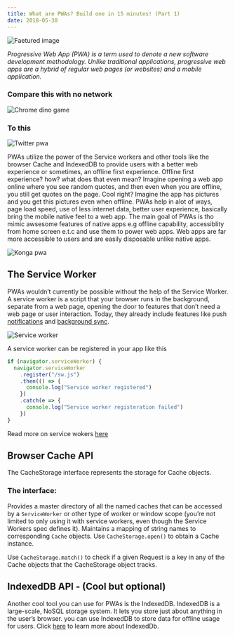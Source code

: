 ```yaml
---
title: What are PWAs? Build one in 15 minutes! (Part 1)
date: 2018-05-30
---
```


![Faetured image](pwa.png)

_Progressive Web App (PWA) is a term used to denote a new software development methodology. Unlike traditional applications, progressive web apps are a hybrid of regular web pages (or websites) and a mobile application._

### Compare this with no network

![Chrome dino game](dino.jpeg)

### To this

![Twitter pwa](twitter.png)

PWAs utilize the power of the Service workers and other tools like the browser Cache and IndexedDB to provide users with a better web experience or sometimes, an offline first experience.
Offline first experience? how? what does that even mean? Imagine opening a web app online where you see random quotes, and then even when you are offline, you still get quotes on the page. Cool right? Imagine the app has pictures and you get this pictures even when offline. PWAs help in alot of ways, page load speed, use of less internet data, better user experience, basically bring the mobile native feel to a web app.
The main goal of PWAs is tho mimic awsesome features of native apps e.g offline capability, accessiblity from home screen e.t.c and use them to power web apps.
Web apps are far more accessible to users and are easily disposable unlike native apps.

![Konga pwa](konga.png)

## The Service Worker

PWAs wouldn’t currently be possible without the help of the Service Worker. A service worker is a script that your browser runs in the background, separate from a web page, opening the door to features that don’t need a web page or user interaction. Today, they already include features like push [notifications](https://developers.google.com/web/updates/2015/03/push-notifications-on-the-open-web) and [background sync](https://developers.google.com/web/updates/2015/12/background-sync).

![Service worker](sw.png)

A service worker can be registered in your app like this

```js
if (navigator.serviceWorker) {
  navigator.serviceWorker
    .register("/sw.js")
    .then(() => {
      console.log("Service worker registered")
    })
    .catch(e => {
      console.log("Service worker registeration failed")
    })
}
```

Read more on service wokers [here](https://developers.google.com/web/fundamentals/primers/service-workers/)

## Browser Cache API

The CacheStorage interface represents the storage for Cache objects.

### The interface:

Provides a master directory of all the named caches that can be accessed by a `ServiceWorker` or other type of worker or window scope (you’re not limited to only using it with service workers, even though the Service Workers spec defines it).
Maintains a mapping of string names to corresponding `Cache` objects.
Use `CacheStorage.open()` to obtain a Cache instance.

Use `CacheStorage.match()` to check if a given Request is a key in any of the Cache objects that the CacheStorage object tracks.

## IndexedDB API - (Cool but optional)

Another cool tool you can use for PWAs is the IndexedDB. IndexedDB is a large-scale, NoSQL storage system. It lets you store just about anything in the user’s browser. you can use IndexedDB to store data for offline usage for users. Click [here](https://developers.google.com/web/ilt/pwa/working-with-indexeddb) to learn more about IndexedDb.
